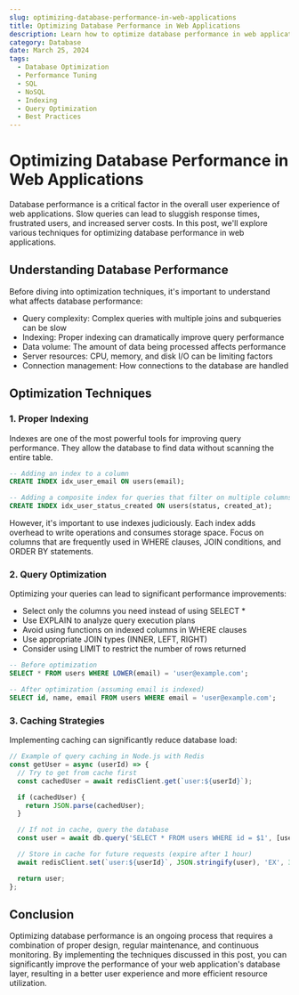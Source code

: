 ```yaml
---
slug: optimizing-database-performance-in-web-applications
title: Optimizing Database Performance in Web Applications
description: Learn how to optimize database performance in web applications with best practices, indexing strategies, and query optimization techniques.
category: Database
date: March 25, 2024
tags:
  - Database Optimization
  - Performance Tuning
  - SQL
  - NoSQL
  - Indexing
  - Query Optimization
  - Best Practices
---
```


# Optimizing Database Performance in Web Applications

Database performance is a critical factor in the overall user experience of web applications. Slow queries can lead to sluggish response times, frustrated users, and increased server costs. In this post, we'll explore various techniques for optimizing database performance in web applications.

## Understanding Database Performance

Before diving into optimization techniques, it's important to understand what affects database performance:

- Query complexity: Complex queries with multiple joins and subqueries can be slow
- Indexing: Proper indexing can dramatically improve query performance
- Data volume: The amount of data being processed affects performance
- Server resources: CPU, memory, and disk I/O can be limiting factors
- Connection management: How connections to the database are handled

## Optimization Techniques

### 1. Proper Indexing

Indexes are one of the most powerful tools for improving query performance. They allow the database to find data without scanning the entire table.

```sql
-- Adding an index to a column
CREATE INDEX idx_user_email ON users(email);

-- Adding a composite index for queries that filter on multiple columns
CREATE INDEX idx_user_status_created ON users(status, created_at);
```

However, it's important to use indexes judiciously. Each index adds overhead to write operations and consumes storage space. Focus on columns that are frequently used in WHERE clauses, JOIN conditions, and ORDER BY statements.

### 2. Query Optimization

Optimizing your queries can lead to significant performance improvements:

- Select only the columns you need instead of using SELECT \*
- Use EXPLAIN to analyze query execution plans
- Avoid using functions on indexed columns in WHERE clauses
- Use appropriate JOIN types (INNER, LEFT, RIGHT)
- Consider using LIMIT to restrict the number of rows returned

```sql
-- Before optimization
SELECT * FROM users WHERE LOWER(email) = 'user@example.com';

-- After optimization (assuming email is indexed)
SELECT id, name, email FROM users WHERE email = 'user@example.com';
```

### 3. Caching Strategies

Implementing caching can significantly reduce database load:

```js
// Example of query caching in Node.js with Redis
const getUser = async (userId) => {
  // Try to get from cache first
  const cachedUser = await redisClient.get(`user:${userId}`);

  if (cachedUser) {
    return JSON.parse(cachedUser);
  }

  // If not in cache, query the database
  const user = await db.query('SELECT * FROM users WHERE id = $1', [userId]);

  // Store in cache for future requests (expire after 1 hour)
  await redisClient.set(`user:${userId}`, JSON.stringify(user), 'EX', 3600);

  return user;
};
```

## Conclusion

Optimizing database performance is an ongoing process that requires a combination of proper design, regular maintenance, and continuous monitoring. By implementing the techniques discussed in this post, you can significantly improve the performance of your web application's database layer, resulting in a better user experience and more efficient resource utilization.
